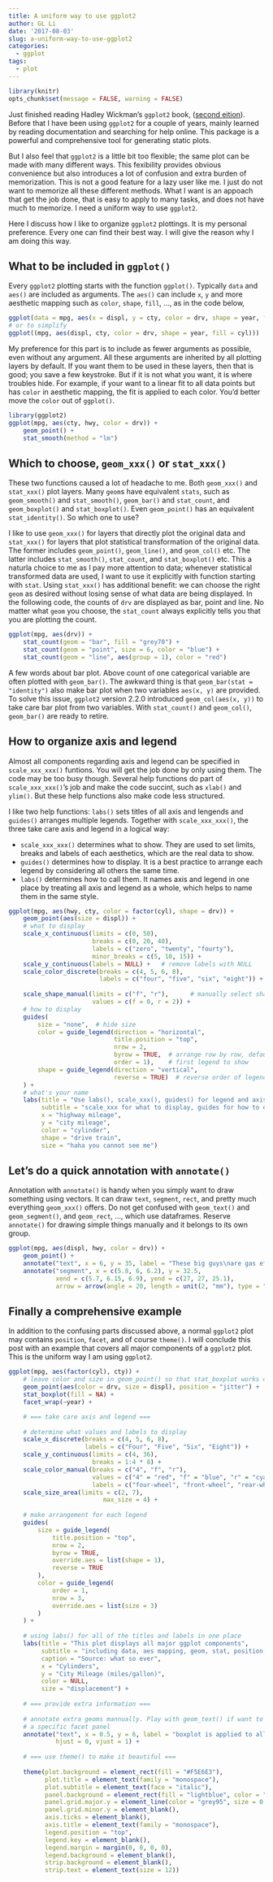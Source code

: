 ```yaml
---
title: A uniform way to use ggplot2
author: GL Li
date: '2017-08-03'
slug: a-uniform-way-to-use-ggplot2
categories:
  - ggplot
tags:
  - plot
---
```


```r
library(knitr)
opts_chunk$set(message = FALSE, warning = FALSE)
```

Just finished reading Hadley Wickman's ``ggplot2`` book, ([second eition](http://www.springer.com/us/book/9783319242750)). Before that I have been using ``ggplot2`` for a couple of years, mainly learned by reading documentation and searching for help online. This package is a powerful and comprehensive tool for generating static plots.

But I also feel that ``ggplot2`` is a little bit too flexible; the same plot can be made with many different ways. This fexibility provides obvious convenience but also introduces a lot of confusion and extra burden of memorization. This is not a good feature for a lazy user like me. I just do not want to memorize all these different methods. What I want is an appoach that get the job done, that is easy to apply to many tasks, and does not have much to memorize. I need a uniform way to use `ggplot2`.

Here I discuss how I like to organize `ggplot2` plottings. It is my personal preference. Every one can find their best way. I will give the reason why I am doing this way. 

## What to be included in ``ggplot()``
Every `ggplot2` plotting starts with the function ``ggplot()``. Typically `data` and `aes()` are included as arguments. The `aes()` can include `x`, `y` and more aesthetic mapping such as `color`, `shape`, `fill`, ..., as in the code below,

```r
ggplot(data = mpg, aes(x = displ, y = cty, color = drv, shape = year, fill = cyl))
# or to simplify
ggplot((mpg, aes(displ, cty, color = drv, shape = year, fill = cyl)))
```

My preference for this part is to include as fewer arguments as possible, even without any argument. All these arguments are inherited by all plotting layers by default. If you want them to be used in these layers, then that is good; you save a few keystroke. But if it is not what you want, it is where troubles hide. For example, if your want to a linear fit to all data points but has `color` in aesthetic mapping, the fit is applied to each color. You'd better move the `color` out of `ggplot()`. 

```r
library(ggplot2)
ggplot(mpg, aes(cty, hwy, color = drv)) +
    geom_point() +
    stat_smooth(method = "lm")
```


## Which to choose, `geom_xxx()` or `stat_xxx()`
These two functions caused a lot of headache to me. Both `geom_xxx()` and `stat_xxx()` plot layers. Many `geom`s have equivalent `stats`, such as `geom_smooth()` and `stat_smooth()`, `geom_bar()` and `stat_count`, and `geom_boxplot()` and `stat_boxplot()`. Even `geom_point()` has an equivalent `stat_identity()`. So which one to use? 

I like to use `geom_xxx()` for layers that directly plot the original data and `stat_xxx()` for layers that plot statistical transformation of the original data. The former includes `geom_point()`, `geom_line()`, and `geom_col()` etc. The latter includes `stat_smooth()`, `stat_count`, and `stat_boxplot()` etc. This a naturla choice to me as I pay more attention to data; whenever statistical transformed data are used, I want to use it explicitly with function starting with `stat`. Using `stat_xxx()` has additional benefit: we can choose the right `geom` as desired without losing sense of what data are being displayed. In the following code, the counts of `drv` are displayed as bar, point and line. No matter what `geom` you choose, the `stat_count` always explicitly tells you that you are plotting the count. 

```r
ggplot(mpg, aes(drv)) +
    stat_count(geom = "bar", fill = "grey70") +
    stat_count(geom = "point", size = 6, color = "blue") +
    stat_count(geom = "line", aes(group = 1), color = "red")
```

A few words about bar plot. Above count of one categorical variable are often plotted with `geom_bar()`. The awkward thing is that `geom_bar(stat = "identity")` also make bar plot when two variables `aes(x, y)` are provided. To solve this issue, `ggplot2` version 2.2.0 introduced `geom_col(aes(x, y))` to take care bar plot from two variables. With `stat_count()` and `geom_col()`, `geom_bar()` are ready to retire.


## How to organize axis and legend
Almost all components regarding axis and legend can be specified in `scale_xxx_xxx()` funtions. You will get the job done by only using them. The code may be too busy though. Several help functions do part of `scale_xxx_xxx()`'s job and make the code succint, such as `xlab()` and `ylim()`. But these help functions also make code less structured.

I like two help functions: `labs()` sets titles of all axis and lengends and `guides()` arranges multiple legends. Together with `scale_xxx_xxx()`, the three take care axis and legend in a logical way:

- `scale_xxx_xxx()` determines what to show. They are used to set limits, breaks and labels of each aesthetics, which are the real data to show.
- `guides()` determines how to display. It is a best practice to arrange each legend by considering all others the same time. 
- `labs()` determines how to call them. It names axis and legend in one place by treating all axis and legend as a whole, which helps to name them in the same style. 

```r
ggplot(mpg, aes(hwy, cty, color = factor(cyl), shape = drv)) +
    geom_point(aes(size = displ)) +
    # what to display
    scale_x_continuous(limits = c(0, 50),
                       breaks = c(0, 20, 40),
                       labels = c("zero", "twenty", "fourty"), 
                       minor_breaks = c(5, 10, 15)) +
    scale_y_continuous(labels = NULL) +   # remove labels with NULL
    scale_color_discrete(breaks = c(4, 5, 6, 8), 
                         labels = c("four", "five", "six", "eight")) + # asign colors by default
                                    
    scale_shape_manual(limits = c("f", "r"),      # manually select shape
                       values = c(f = 0, r = 2)) +
    # how to display
    guides(
        size = "none",  # hide size
        color = guide_legend(direction = "horizontal",
                             title.position = "top",
                             nrow = 2,
                             byrow = TRUE,  # arrange row by row, default is by column
                             order = 1),    # first legend to show
        shape = guide_legend(direction = "vertical",
                             reverse = TRUE)  # reverse order of legend keys
    ) +
    # what's your name
    labs(title = "Use labs(), scale_xxx(), guides() for legend and axis",
         subtitle = "scale_xxx for what to display, guides for how to display, labs for titles",
         x = "highway mileage",
         y = "city mileage", 
         color = "cylinder", 
         shape = "drive train", 
         size = "haha you cannot see me") 

```

## Let's do a quick annotation with `annotate()`
Annotation with ``annotate()`` is handy when you simply want to draw something using vectors. It can draw `text`, `segment`, `rect`, and pretty much everything `geom_xxx()` offers. Do not get confused with `geom_text()` and `geom_segment()`, and `geom_rect`, ..., which use dataframes. Reserve `annotate()` for drawing simple things manually and it belongs to its own group.

```r
ggplot(mpg, aes(displ, hwy, color = drv)) +
    geom_point() +
    annotate("text", x = 6, y = 35, label = "These big guys\nare gas efficient") +
    annotate("segment", x = c(5.8, 6, 6.2), y = 32.5, 
             xend = c(5.7, 6.15, 6.9), yend = c(27, 27, 25.1),
             arrow = arrow(angle = 20, length = unit(2, "mm"), type = "closed"))
```

## Finally a comprehensive example
In addition to the confusing parts discussed above, a normal `ggplot2` plot may contains `position`, `facet`, and of course `theme()`. I will conclude this post with an example that covers all major components of a `ggplot2` plot. This is the uniform way I am using `ggplot2`.

```r
ggplot(mpg, aes(factor(cyl), cty)) +
    # leave color and size in geom_point() so that stat_boxplot works on all data
    geom_point(aes(color = drv, size = displ), position = "jitter") +
    stat_boxplot(fill = NA) + 
    facet_wrap(~year) +

    # === take care axis and legend ===
    
    # determine what values and labels to display
    scale_x_discrete(breaks = c(4, 5, 6, 8),
                     labels = c("Four", "Five", "Six", "Eight")) +
    scale_y_continuous(limits = c(4, 36),
                       breaks = 1:4 * 8) +
    scale_color_manual(breaks = c("4", "f", "r"),
                       values = c("4" = "red", "f" = "blue", "r" = "cyan"),
                       labels = c("four-wheel", "front-wheel", "rear-wheel")) +
    scale_size_area(limits = c(2, 7),
                          max_size = 4) +
    
    # make arrangement for each legend
    guides(
        size = guide_legend(
            title.position = "top",
            nrow = 2,
            byrow = TRUE,
            override.aes = list(shape = 1),
            reverse = TRUE
        ),
        color = guide_legend(
            order = 1,
            nrow = 3,
            override.aes = list(size = 3)
        )
    ) +
    
    # using labs() for all of the titles and labels in one place
    labs(title = "This plot displays all major ggplot components",
         subtitle = "including data, aes mapping, geom, stat, position, facet, scale, guides, annotaion, and theme",
         caption = "Source: what so ever",
         x = "Cylinders",
         y = "City Mileage (miles/gallon)",
         color = NULL,
         size = "displacement") +
    
    # === provide extra information ===
    
    # annotate extra geoms mannually. Play with geom_text() if want to label in
    # a specific facet panel
    annotate("text", x = 0.5, y = 6, label = "boxplot is applied to all data", 
             hjust = 0, vjust = 1) +
    
    # === use theme() to make it beautiful ===
    
    theme(plot.background = element_rect(fill = "#F5E6E3"),
          plot.title = element_text(family = "monospace"),
          plot.subtitle = element_text(face = "italic"),
          panel.background = element_rect(fill = "lightblue", color = "red"),
          panel.grid.major.y = element_line(color = "grey95", size = 0.2),
          panel.grid.minor.y = element_blank(),
          axis.ticks = element_blank(),
          axis.title = element_text(family = "monospace"),
          legend.position = "top",
          legend.key = element_blank(),
          legend.margin = margin(0, 0, 0, 0),
          legend.background = element_blank(),
          strip.background = element_blank(),
          strip.text = element_text(size = 12))
```

